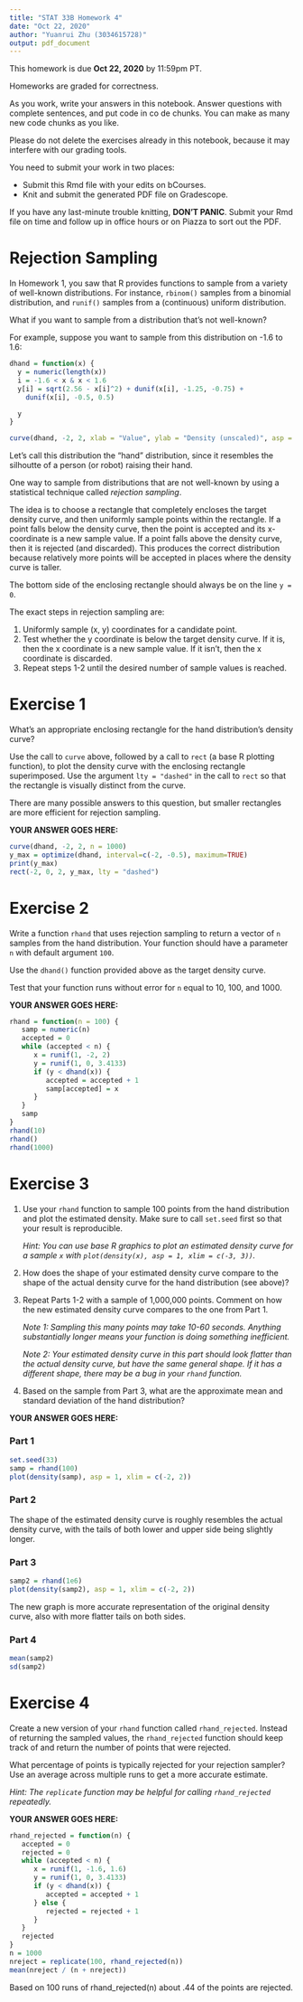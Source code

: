 ```yaml
---
title: "STAT 33B Homework 4"
date: "Oct 22, 2020"
author: "Yuanrui Zhu (3034615728)"
output: pdf_document
---
```


This homework is due __Oct 22, 2020__ by 11:59pm PT.

Homeworks are graded for correctness. 

As you work, write your answers in this notebook. Answer questions with
complete sentences, and put code in co  de chunks. You can make as many new code
chunks as you like.

Please do not delete the exercises already in this notebook, because it may
interfere with our grading tools.

You need to submit your work in two places:

* Submit this Rmd file with your edits on bCourses.
* Knit and submit the generated PDF file on Gradescope.

If you have any last-minute trouble knitting, **DON'T PANIC**. Submit your Rmd 
file on time and follow up in office hours or on Piazza to sort out the PDF.


Rejection Sampling
==================

In Homework 1, you saw that R provides functions to sample from a variety of
well-known distributions. For instance, `rbinom()` samples from a binomial
distribution, and `runif()` samples from a (continuous) uniform distribution.

What if you want to sample from a distribution that's not well-known?

For example, suppose you want to sample from this distribution on -1.6 to 1.6:
```r
dhand = function(x) {
  y = numeric(length(x))
  i = -1.6 < x & x < 1.6
  y[i] = sqrt(2.56 - x[i]^2) + dunif(x[i], -1.25, -0.75) +
    dunif(x[i], -0.5, 0.5)

  y
}

curve(dhand, -2, 2, xlab = "Value", ylab = "Density (unscaled)", asp = 1)
```
Let's call this distribution the "hand" distribution, since it resembles the
silhoutte of a person (or robot) raising their hand.

One way to sample from distributions that are not well-known by using a
statistical technique called _rejection sampling_.

The idea is to choose a rectangle that completely encloses the target density
curve, and then uniformly sample points within the rectangle. If a point falls
below the density curve, then the point is accepted and its x-coordinate is a
new sample value. If a point falls above the density curve, then it is rejected
(and discarded). This produces the correct distribution because relatively more
points will be accepted in places where the density curve is taller.

The bottom side of the enclosing rectangle should always be on the line `y =
0`.

The exact steps in rejection sampling are:

1. Uniformly sample (x, y) coordinates for a candidate point.
2. Test whether the y coordinate is below the target density curve. If it is,
   then the x coordinate is a new sample value. If it isn't, then the x
   coordinate is discarded.
3. Repeat steps 1-2 until the desired number of sample values is reached.


Exercise 1
==========

What's an appropriate enclosing rectangle for the hand distribution's density
curve?

Use the call to `curve` above, followed by a call to `rect` (a base R plotting
function), to plot the density curve with the enclosing rectangle superimposed.
Use the argument `lty = "dashed"` in the call to `rect` so that the rectangle
is visually distinct from the curve.

There are many possible answers to this question, but smaller rectangles are
more efficient for rejection sampling.

**YOUR ANSWER GOES HERE:**

```r
curve(dhand, -2, 2, n = 1000)
y_max = optimize(dhand, interval=c(-2, -0.5), maximum=TRUE)
print(y_max)
rect(-2, 0, 2, y_max, lty = "dashed")
```



Exercise 2
==========

Write a function `rhand` that uses rejection sampling to return a vector of `n`
samples from the hand distribution. Your function should have a parameter `n`
with default argument `100`.

Use the `dhand()` function provided above as the target density curve.

Test that your function runs without error for `n` equal to 10, 100, and 1000.

**YOUR ANSWER GOES HERE:**

```r
rhand = function(n = 100) { 
   samp = numeric(n) 
   accepted = 0
   while (accepted < n) {
      x = runif(1, -2, 2) 
      y = runif(1, 0, 3.4133)
      if (y < dhand(x)) { 
         accepted = accepted + 1 
         samp[accepted] = x
      } 
   }
   samp 
}
rhand(10)
rhand()
rhand(1000)

```


Exercise 3
==========

1. Use your `rhand` function to sample 100 points from the hand distribution
   and plot the estimated density. Make sure to call `set.seed` first so that
   your result is reproducible.

   _Hint: You can use base R graphics to plot an estimated density curve for a
   sample `x` with `plot(density(x), asp = 1, xlim = c(-3, 3))`._

2. How does the shape of your estimated density curve compare to the shape of
   the actual density curve for the hand distribution (see above)?

3. Repeat Parts 1-2 with a sample of 1,000,000 points. Comment on how the new
   estimated density curve compares to the one from Part 1.

   _Note 1: Sampling this many points may take 10-60 seconds. Anything
   substantially longer means your function is doing something inefficient._

   _Note 2: Your estimated density curve in this part should look flatter than
   the actual density curve, but have the same general shape. If it has a
   different shape, there may be a bug in your `rhand` function._

4. Based on the sample from Part 3, what are the approximate mean and standard
   deviation of the hand distribution?

**YOUR ANSWER GOES HERE:**

### Part 1

```r
set.seed(33)
samp = rhand(100)
plot(density(samp), asp = 1, xlim = c(-2, 2))
```

### Part 2

The shape of the estimated density curve is roughly resembles the actual density curve, with the tails of both lower and upper side being slightly longer.

### Part 3


```r
samp2 = rhand(1e6)
plot(density(samp2), asp = 1, xlim = c(-2, 2))
```
The new graph is more accurate representation of the original density curve, also with more flatter tails on both sides.

### Part 4

```r
mean(samp2)
sd(samp2)
```


Exercise 4
==========

Create a new version of your `rhand` function called `rhand_rejected`. Instead
of returning the sampled values, the `rhand_rejected` function should keep track
of and return the number of points that were rejected.

What percentage of points is typically rejected for your rejection sampler? Use
an average across multiple runs to get a more accurate estimate.

_Hint: The `replicate` function may be helpful for calling `rhand_rejected`
repeatedly._

**YOUR ANSWER GOES HERE:**

```r
rhand_rejected = function(n) { 
   accepted = 0
   rejected = 0
   while (accepted < n) {
      x = runif(1, -1.6, 1.6) 
      y = runif(1, 0, 3.4133)
      if (y < dhand(x)) { 
         accepted = accepted + 1
      } else {
         rejected = rejected + 1
      } 
   }
   rejected 
}
n = 1000
nreject = replicate(100, rhand_rejected(n))
mean(nreject / (n + nreject))
```

Based on 100 runs of rhand_rejected(n) about .44 of the points are rejected.
